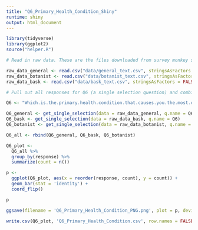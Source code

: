 ```yaml
---
title: "Q6_Primary_Health_Condition_Shiny"
runtime: shiny
output: html_document
---
```



```r
library(tidyverse)
library(ggplot2)
source("helper.R")
```


```r
# Read in raw data. These are the files downloaded from survey monkey saved as a .csv

raw_data_general <- read.csv("data/general_text.csv", stringsAsFactors = FALSE)
raw_data_botanist <- read.csv("data/botanist_text.csv", stringsAsFactors = FALSE)
raw_data_bask <- read.csv("data/bask_text.csv", stringsAsFactors = FALSE)

```


```r
# Pull out all responses for Q6 (a single selection question) and combine

Q6 <- "Which.is.the.primary.health.condition.that.causes.you.the.most.distress...Please.select.one."

Q6_general <- get_single_selection(data = raw_data_general, q.name = Q6)
Q6_bask <- get_single_selection(data = raw_data_bask, q.name = Q6)
Q6_botanist <- get_single_selection(data = raw_data_botanist, q.name = Q6)

Q6_all <- rbind(Q6_general, Q6_bask, Q6_botanist)

```

```r

Q6_plot <- 
  Q6_all %>%
  group_by(response) %>%
  summarize(count = n())

p <- 
  ggplot(Q6_plot, aes(x = reorder(response, count), y = count)) +
  geom_bar(stat = 'identity') + 
  coord_flip()

p

```

```r

ggsave(filename = 'Q6_Primary_Health_Condition_PNG.png', plot = p, device = 'png')

```

```r

write.csv(Q6_plot, 'Q6_Primary_Health_Condition.csv', row.names = FALSE)

```
